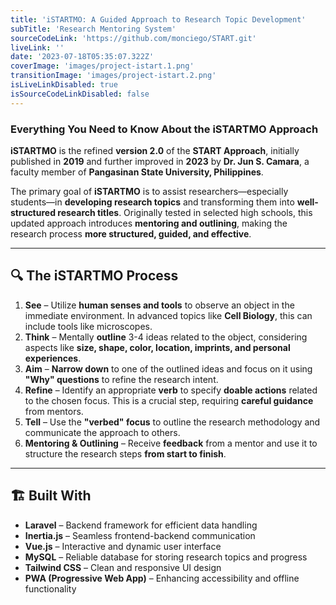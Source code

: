 ```yaml
---
title: 'iSTARTMO: A Guided Approach to Research Topic Development'
subTitle: 'Research Mentoring System'
sourceCodeLink: 'https://github.com/monciego/START.git'
liveLink: ''
date: '2023-07-18T05:35:07.322Z'
coverImage: 'images/project-istart.1.png'
transitionImage: 'images/project-istart.2.png'
isLiveLinkDisabled: true
isSourceCodeLinkDisabled: false
---
```


### Everything You Need to Know About the iSTARTMO Approach

**iSTARTMO** is the refined **version 2.0** of the **START Approach**, initially published in **2019** and further improved in **2023** by **Dr. Jun S. Camara**, a faculty member of **Pangasinan State University, Philippines**.

The primary goal of **iSTARTMO** is to assist researchers—especially students—in **developing research topics** and transforming them into **well-structured research titles**. Originally tested in selected high schools, this updated approach introduces **mentoring and outlining**, making the research process **more structured, guided, and effective**.

---

## 🔍 The iSTARTMO Process

1. **See** – Utilize **human senses and tools** to observe an object in the immediate environment. In advanced topics like **Cell Biology**, this can include tools like microscopes.
2. **Think** – Mentally **outline** 3-4 ideas related to the object, considering aspects like **size, shape, color, location, imprints, and personal experiences**.
3. **Aim** – **Narrow down** to one of the outlined ideas and focus on it using **"Why" questions** to refine the research intent.
4. **Refine** – Identify an appropriate **verb** to specify **doable actions** related to the chosen focus. This is a crucial step, requiring **careful guidance** from mentors.
5. **Tell** – Use the **"verbed" focus** to outline the research methodology and communicate the approach to others.
6. **Mentoring & Outlining** – Receive **feedback** from a mentor and use it to structure the research steps **from start to finish**.

---

## 🏗️ Built With

- **Laravel** – Backend framework for efficient data handling
- **Inertia.js** – Seamless frontend-backend communication
- **Vue.js** – Interactive and dynamic user interface
- **MySQL** – Reliable database for storing research topics and progress
- **Tailwind CSS** – Clean and responsive UI design
- **PWA (Progressive Web App)** – Enhancing accessibility and offline functionality
